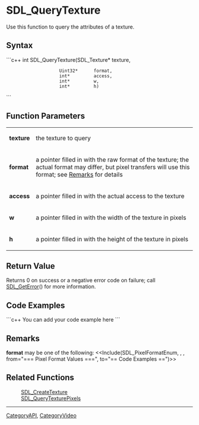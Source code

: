 <!-- pragma section-numbers off -->
<!-- pragma disable-camelcase -->

= SDL_QueryTexture =
Use this function to query the attributes of a texture.


== Syntax ==
```c++
int SDL_QueryTexture(SDL_Texture* texture,
                     Uint32*      format, 
                     int*         access,
                     int*         w, 
                     int*         h)
```

== Function Parameters ==

{|
|'''texture'''
|the texture to query
|-
|'''format'''
|a pointer filled in with the raw format of the texture; the actual format may differ, but pixel transfers will use this format; see [[#format|Remarks]] for details
|-
|'''access'''
|a pointer filled in with the actual access to the texture
|-
|'''w'''
|a pointer filled in with the width of the texture in pixels
|-
|'''h'''
|a pointer filled in with the height of the texture in pixels
|}

== Return Value ==
Returns 0 on success or a negative error code on failure; call [[SDL_GetError]]() for more information.

== Code Examples ==
```c++
You can add your code example here
```

== Remarks ==
<span id="format"></span> '''format''' may be one of the following:
<<Include(SDL_PixelFormatEnum, , , from="=== Pixel Format Values ===", to="== Code Examples ==")>>

== Related Functions ==
:[[SDL_CreateTexture]]
:[[SDL_QueryTexturePixels]]

----
[[CategoryAPI]], [[CategoryVideo]]
